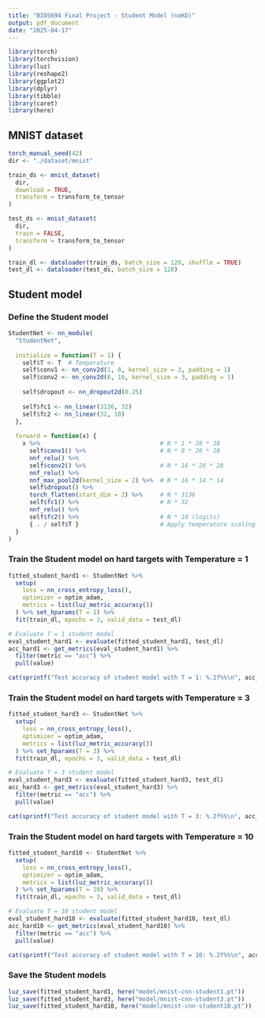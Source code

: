 ```yaml
---
title: "BIOS694 Final Project - Student Model (noKD)"
output: pdf_document
date: "2025-04-17"
---
```


```r
library(torch)
library(torchvision)
library(luz)
library(reshape2)
library(ggplot2)
library(dplyr)
library(tibble)
library(caret)
library(here)
```

## MNIST dataset
```r
torch_manual_seed(42)
dir <- "./dataset/mnist"

train_ds <- mnist_dataset(
  dir,
  download = TRUE,
  transform = transform_to_tensor
)

test_ds <- mnist_dataset(
  dir,
  train = FALSE,
  transform = transform_to_tensor
)

train_dl <- dataloader(train_ds, batch_size = 128, shuffle = TRUE)
test_dl <- dataloader(test_ds, batch_size = 128)
```


## Student model
### Define the Student model
```r
StudentNet <- nn_module(
  "StudentNet",
  
  initialize = function(T = 1) {
    self$T <- T  # Temperature
    self$conv1 <- nn_conv2d(1, 8, kernel_size = 3, padding = 1)
    self$conv2 <- nn_conv2d(8, 16, kernel_size = 3, padding = 1)
    
    self$dropout <- nn_dropout2d(0.25)
    
    self$fc1 <- nn_linear(3136, 32)
    self$fc2 <- nn_linear(32, 10)
  },
  
  forward = function(x) {
    x %>%                                  # N * 1 * 28 * 28
      self$conv1() %>%                     # N * 8 * 28 * 28
      nnf_relu() %>%                       
      self$conv2() %>%                     # N * 16 * 28 * 28
      nnf_relu() %>% 
      nnf_max_pool2d(kernel_size = 2) %>%  # N * 16 * 14 * 14
      self$dropout() %>% 
      torch_flatten(start_dim = 2) %>%     # N * 3136
      self$fc1() %>%                       # N * 32
      nnf_relu() %>% 
      self$fc2() %>%                       # N * 10 (logits)
      { . / self$T }                       # Apply temperature scaling
  }
)
```


### Train the Student model on hard targets with Temperature = 1
```r
fitted_student_hard1 <- StudentNet %>%
  setup(
    loss = nn_cross_entropy_loss(),
    optimizer = optim_adam,
    metrics = list(luz_metric_accuracy())
  ) %>% set_hparams(T = 1) %>%
  fit(train_dl, epochs = 3, valid_data = test_dl)
```

```r
# Evaluate T = 1 student model
eval_student_hard1 <- evaluate(fitted_student_hard1, test_dl)
acc_hard1 <- get_metrics(eval_student_hard1) %>%
  filter(metric == "acc") %>%
  pull(value)

cat(sprintf("Test accuracy of student model with T = 1: %.2f%%\n", acc_hard1 * 100))
```


### Train the Student model on hard targets with Temperature = 3
```r
fitted_student_hard3 <- StudentNet %>%
  setup(
    loss = nn_cross_entropy_loss(),
    optimizer = optim_adam,
    metrics = list(luz_metric_accuracy())
  ) %>% set_hparams(T = 3) %>%
  fit(train_dl, epochs = 3, valid_data = test_dl)
```

```r
# Evaluate T = 3 student model
eval_student_hard3 <- evaluate(fitted_student_hard3, test_dl)
acc_hard3 <- get_metrics(eval_student_hard3) %>%
  filter(metric == "acc") %>%
  pull(value)

cat(sprintf("Test accuracy of student model with T = 3: %.2f%%\n", acc_hard3 * 100))
```


### Train the Student model on hard targets with Temperature = 10
```r
fitted_student_hard10 <- StudentNet %>%
  setup(
    loss = nn_cross_entropy_loss(),
    optimizer = optim_adam,
    metrics = list(luz_metric_accuracy())
  ) %>% set_hparams(T = 10) %>%
  fit(train_dl, epochs = 3, valid_data = test_dl)
```

```r
# Evaluate T = 10 student model
eval_student_hard10 <- evaluate(fitted_student_hard10, test_dl)
acc_hard10 <- get_metrics(eval_student_hard10) %>%
  filter(metric == "acc") %>%
  pull(value)

cat(sprintf("Test accuracy of student model with T = 10: %.2f%%\n", acc_hard10 * 100))
```


### Save the Student models
```r
luz_save(fitted_student_hard1, here("model/mnist-cnn-student1.pt"))
luz_save(fitted_student_hard3, here("model/mnist-cnn-student3.pt"))
luz_save(fitted_student_hard10, here("model/mnist-cnn-student10.pt"))
```


